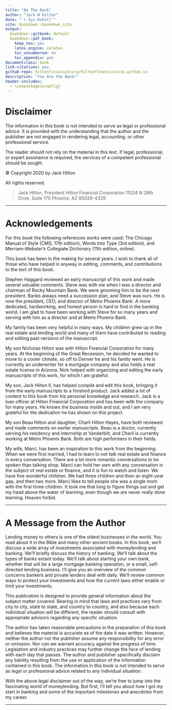```yaml
--- 
title: "Be The Bank"
author: "Jack W Hilton"
date: "`r Sys.Date()`"
site: bookdown::bookdown_site
output: 
  bookdown::gitbook: default
  bookdown::pdf_book:
    keep_tex: yes
    latex_engine: xelatex
    toc_unnumbered: no
    toc_appendix: yes
documentclass: book
link-citations: yes
github-repo: hiltonfinancialcorp/hiltonfinancialcorp.github.io
description: "You Are the Bank!"
header-includes:
  - \usepackage{wrapfig}
---
```



# Disclaimer {- #disclaimer}

The information in this book is not intended to serve as legal or professional advice. It is provided with the understanding that the author and the publisher are not engaged in rendering legal, accounting, or other professional service.

The reader should not rely on the material in this text. If legal, professional, or expert assistance is required, the services of a competent professional should be sought. 

© Copyright 2020 by Jack Hilton 

All rights reserved.

> Jack Hilton, President
> Hilton Financial Corporation
> 11024 N 28th Drive, Suite 170
> Phoenix, AZ 85029-4329

---

# Acknowledgements {- #acknowledgements}

For this book the following references works were used: The Chicago Manual of Style (CMS; 17th edition), Words Into Type (3rd edition), and Merriam-Webster’s Collegiate Dictionary (11th edition, online).

This book has been in the making for several years. I wish to thank all of those who have helped in anyway in editing, comments, and contributions to the text of this book.

Stephen Haggard reviewed an early manuscript of this work and made several valuable comments. Steve was with me when I was a director and chairman of Rocky Mountain Bank. We were grooming him to be the next president. Banks always need a succession plan, and Steve was ours. He is now the president, CEO, and director of Metro Phoenix Bank. A more dedicated, hardworking, and honest person is hard to find in the banking world. I am glad to have been working with Steve for so many years and serving with him as a director and at Metro Phoenix Bank. 

My family has been very helpful in many ways. My children grew up in the real estate and lending world and many of them have contributed to reading and editing past versions of the manuscript.

My son Nicholas Hilton was with Hilton Financial Corporation for many years. At the beginning of the Great Recession, he decided he wanted to move to a cooler climate, so off to Denver he and his family went. He is currently an underwriter for a mortgage company and also holds a real estate license in Arizona. Nick helped with organizing and editing the early manuscripts of this work, for which I am grateful.

My son, Jack Hilton II, has helped compile and edit this book, bringing it from the early manuscripts to a finished product. Jack added a lot of content to this book from his personal knowledge and research. Jack is a loan officer at Hilton Financial Corporation and has been with the company for many years. He knows the business inside and out, and I am very grateful for the dedication he has shown on this project.

My son Beau Hilton and daughter, Charli Hilton Hayes, have both reviewed and made comments on earlier manuscripts. Beau is a doctor, currently serving his residency and internship at Vanderbilt, and Charli is currently working at Metro Phoenix Bank. Both are high performers in their fields.

My wife, Marci, has been an inspiration to this work from the beginning. When we were first married, I had to learn to not talk real estate and finance in every conversation. There are a lot more romantic conversations to be spoken than talking shop. Marci can hold her own with any conversation in the subject of real estate or finance, and it is fun to watch and listen. We have five wonderful children. We had three children and then an eight-year gap, and then two more. Marci likes to tell people she was a single mom with the first three children. It took me that long to figure things out and get my head above the water of learning, even though we are never really done learning. Heaven forbid.

---

# A Message from the Author {- #authormessage}

Lending money to others is one of the oldest businesses in the world. You read about it in the Bible and many other ancient books. In this book, we’ll discuss a wide array of investments associated with moneylending and banking. We’ll briefly discuss the history of banking. We’ll talk about the types of banks  extant today. We’ll talk about starting your own bank, whether that will be a large mortgage banking operation, or a small, self-directed lending business. I’ll give you an overview of the common concerns bankers and private lenders deal with daily. We’ll review common ways to protect your investments and how the current laws either enable or limit your investments.

This publication is designed to provide general information about the subject matter covered. Bearing in mind that laws and practices vary from city to city, state to state, and country to country, and also because each individual situation will be different, the reader should consult with appropriate advisors regarding any specific situation. 

The author has taken reasonable precautions in the preparation of this book and believes the material is accurate as of the date it was written. However, neither the author nor the publisher assume any responsibility for any error or omission. Nor can we warrant accuracy against the progress of time. Legislation and industry practices may further change the face of lending with each day that passes. The author and publisher specifically disclaim any liability resulting from the use or application of the information contained in this book. The information in this book is not intended to serve as legal or professional advice related to any individual situation.

With the above legal disclaimer out of the way, we’re free to jump into the fascinating world of moneylending. But first, I’ll tell you about how I got my start in banking and some of the important milestones and anecdotes from my career. 


---
